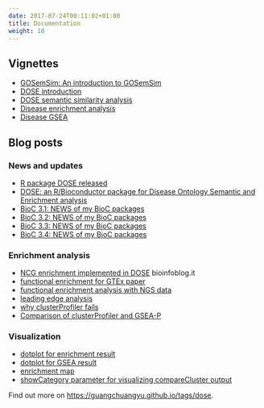 ```yaml
---
date: 2017-07-24T00:11:02+01:00
title: Documentation
weight: 10
---
```



<link rel="stylesheet" href="https://guangchuangyu.github.io/css/font-awesome.min.css">


## <i class="fa fa-book"></i> Vignettes

+ [GOSemSim: An introduction to GOSemSim](https://bioconductor.org/packages/devel/bioc/vignettes/GOSemSim/inst/doc/GOSemSim.html)
+ [DOSE introduction](https://bioconductor.org/packages/devel/bioc/vignettes/DOSE/inst/doc/DOSE.html)
+ [DOSE semantic similarity analysis](https://bioconductor.org/packages/devel/bioc/vignettes/DOSE/inst/doc/semanticAnalysis.html)
+ [Disease enrichment analysis](https://bioconductor.org/packages/devel/bioc/vignettes/DOSE/inst/doc/enrichmentAnalysis.html)
+ [Disease GSEA](https://bioconductor.org/packages/devel/bioc/vignettes/DOSE/inst/doc/GSEA.html)


## <i class="fa fa-wordpress"></i> Blog posts

### <i class="fa fa-angle-double-right"></i> News and updates

+ [R package DOSE released](https://guangchuangyu.github.io/2011/06/r-package-dose-released)
+ [DOSE: an R/Bioconductor package for Disease Ontology Semantic and Enrichment analysis](https://guangchuangyu.github.io/2015/03/dose-an-r/bioconductor-package-for-disease-ontology-semantic-and-enrichment-analysis)
+ [BioC 3.1: NEWS of my BioC packages](https://guangchuangyu.github.io/2015/04/bioc-31-news-of-my-bioc-packages)
+ [BioC 3.2: NEWS of my BioC packages](https://guangchuangyu.github.io/2015/10/bioc-32-news-of-my-bioc-packages)
+ [BioC 3.3: NEWS of my BioC packages](https://guangchuangyu.github.io/2016/05/bioc-33-news-of-my-bioc-packages/)
+ [BioC 3.4: NEWS of my BioC packages](https://guangchuangyu.github.io/2016/10/bioc-34-news-of-my-bioc-packages)

### <i class="fa fa-angle-double-right"></i> Enrichment analysis

+ [NCG enrichment implemented in DOSE](http://bioinfoblog.it/2015/04/ncg-enrichment-implemented-in-dose/) <i class="fa fa-arrow-left"></i> bioinfoblog.it
+ [functional enrichment for GTEx paper](https://guangchuangyu.github.io/2015/08/functional-enrichment-for-gtex-paper)
+ [functional enrichment analysis with NGS data](https://guangchuangyu.github.io/2015/08/functional-enrichment-analysis-with-ngs-data)
+ [leading edge analysis](https://guangchuangyu.github.io/2016/07/leading-edge-analysis/)
+ [why clusterProfiler fails](https://guangchuangyu.github.io/2014/08/why-clusterprofiler-fails)
+ [Comparison of clusterProfiler and GSEA-P](https://guangchuangyu.github.io/2015/11/comparison-of-clusterprofiler-and-gsea-p)

### <i class="fa fa-angle-double-right"></i> Visualization

+ [dotplot for enrichment result](https://guangchuangyu.github.io/2015/06/dotplot-for-enrichment-result)
+ [dotplot for GSEA result](http://guangchuangyu.github.io/2016/12/dotplot-for-gsea-result/)
+ [enrichment map](https://guangchuangyu.github.io/2014/08/enrichment-map)
+ [showCategory parameter for visualizing compareCluster output](https://guangchuangyu.github.io/2016/11/showcategory-parameter-for-visualizing-comparecluster-output/)


<i class="fa fa-hand-o-right"></i> Find out more on <https://guangchuangyu.github.io/tags/dose>.
